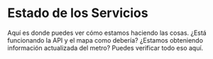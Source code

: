 
# Estado de los Servicios

Aquí es donde puedes ver cómo estamos haciendo las cosas. ¿Está funcionando la API y el mapa como debería? ¿Estamos obteniendo información actualizada del metro? Puedes verificar todo eso aquí.

<Status />
